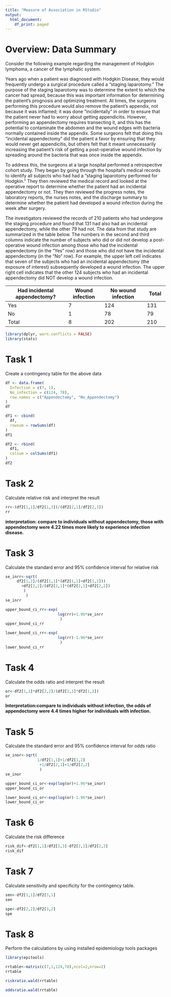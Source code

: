 ---
title: "Measure of Association in RStudio"
output:
  html_document:
    df_print: paged
---

# Overview: Data Summary

Consider the following example regarding the management of Hodgkin lymphoma, a cancer of the lymphatic system.

Years ago when a patient was diagnosed with Hodgkin Disease, they would frequently undergo a surgical procedure called a “staging laparotomy.” The purpose of the staging laparotomy was to determine the extent to which the cancer had spread, because this was important information for determining the patient’s prognosis and optimizing treatment. At times, the surgeons performing this procedure would also remove the patient’s appendix, not because it was inflamed; it was done “incidentally” in order to ensure that the patient never had to worry about getting appendicitis. However, performing an appendectomy requires transecting it, and this has the potential to contaminate the abdomen and the wound edges with bacteria normally contained inside the appendix. Some surgeons felt that doing this “incidental appendectomy” did the patient a favor by ensuring that they would never get appendicitis, but others felt that it meant unnecessarily increasing the patient’s risk of getting a post-operative wound infection by spreading around the bacteria that was once inside the appendix.

To address this, the surgeons at a large hospital performed a retrospective cohort study. They began by going through the hospital’s medical records to identify all subjects who had had a “staging laparotomy performed for Hodgkin.” They then reviewed the medical record and looked at the operative report to determine whether the patient had an incidental appendectomy or not. They then reviewed the progress notes, the laboratory reports, the nurses notes, and the discharge summary to determine whether the patient had developed a wound infection during the week after surgery.

The investigators reviewed the records of 210 patients who had undergone the staging procedure and found that 131 had also had an incidental appendectomy, while the other 79 had not. The data from that study are summarized in the table below. The numbers in the second and third columns indicate the number of subjects who did or did not develop a post-operative wound infection among those who had the incidental appendectomy (in the “Yes” row) and those who did not have the incidental appendectomy (in the “No” row). For example, the upper left cell indicates that seven of the subjects who had an incidental appendectomy (the exposure of interest) subsequently developed a wound infection. The upper right cell indicates that the other 124 subjects who had an incidental appendectomy did NOT develop a wound infection.

Had incidental appendectomy?|	Wound infection	| No wound infection | Total
----------------------------|-----------------|--------------------|----------
Yes	                        |  7              | 124	               |  131
No	                        |  1	            |  78	               |  79
Total                       |  8	            | 202	               |  210


```{r}
library(dplyr, warn.conflicts = FALSE)
library(stats)
```

# Task 1

Create a contingency table for the above data

```{r}
df <- data.frame(
  Infection = c(7, 1),
  No_infection = c(124, 78),
  row.names = c("Appendectomy", "No_Appendectomy")
)
df
```

```{r}
df1 <- cbind(
  df,
  rowsum = rowSums(df)
)
df1
```

```{r}
df2 <- rbind(
  df1,
  colsum = colSums(df1)
)
df2
```

# Task 2

Calculate relative risk and interpret the result

```{r}
rr<-(df2[1,1]/df2[1,3])/(df2[2,1]/df2[2,3])
rr
```

**interpretation: compare to individuals without appendectomy, those with appendectomy were 4.22 times more likely to experience infection disease.**  

# Task 3

Calculate the standard error and 95% confidence interval for relative risk

```{r}
se_inrr<-sqrt(
     df2[1,2]/(df2[1,1]*(df2[1,1]+df2[1,2]))
       +df2[2,2]/(df2[2,1]*(df2[2,1]+df2[2,2])
        )
         )
se_inrr
```

```{r}
upper_bound_ci_rr<-exp(
                       log(rr)+1.96*se_inrr
                        )
upper_bound_ci_rr
```

```{r}
lower_bound_ci_rr<-exp(
                       log(rr)-1.96*se_inrr
                        )
lower_bound_ci_rr
```

# Task 4

Calculate the odds ratio and interpret the result

```{r}
or<-df2[1,1]*df2[2,2]/(df2[2,1]*df2[1,2])
or
```

**Interpretation:compare to individuals without infection, the odds of appendectomy were 4.4 times higher for individuals with infection.**  

# Task 5

Calculate the standard error and 95% confidence interval for odds ratio

```{r}
se_inor<-sqrt(
              1/df2[1,1]+1/df2[1,2]
               +1/df2[2,1]+1/df2[2,2]
               )
se_inor
```

```{r}
upper_bound_ci_or<-exp(log(or)+1.96*se_inor)
upper_bound_ci_or
```

```{r}
lower_bound_ci_or<-exp(log(or)-1.96*se_inor)
lower_bound_ci_or
```

# Task 6

Calculate the risk difference

```{r}
risk_dif<-df2[1,1]/df2[1,3]-df2[2,1]/df2[2,3]
risk_dif
```

# Task 7

Calculate sensitivity and specificity for the contingency table.

```{r}
sen<-df2[1,1]/df2[3,1]
sen
```

```{r}
spe<-df2[2,2]/df2[3,2]
spe
```

# Task 8

Perform the calculations by using installed epidemiology tools packages

```{r}
library(epitools)
```

```{r}
rrtable<-matrix(c(7,1,124,78),ncol=2,nrow=2)
rrtable
```

```{r}
riskratio.wald(rrtable)
```

```{r}
oddsratio.wald(rrtable)
```

